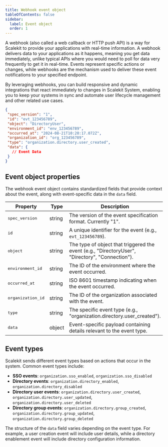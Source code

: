 ```yaml
---
title: Webhook event object
tableOfContents: false
sidebar:
  label: Event object
  order: 1
---
```


A webhook (also called a web callback or HTTP push API) is a way for Scalekit to provide your applications with real-time information. A webhook delivers data to your applications as it happens, meaning you get data immediately, unlike typical APIs where you would need to poll for data very frequently to get it in real-time. Events represent specific actions or changes, while webhooks are the mechanism used to deliver these event notifications to your specified endpoint.

By leveraging webhooks, you can build responsive and dynamic integrations that react immediately to changes in Scalekit System, enabling you to keep your systems in sync and automate user lifecycle management and other related use cases.


 ```json wrap title="Sample Event Payload" showLineNumbers=false
{
  "spec_version": "1",
  "id": "evt_123456789",
  "object": "DirectoryUser",
  "environment_id": "env_123456789",
  "occurred_at": "2024-08-21T10:20:17.072Z",
  "organization_id": "org_123456789",
  "type": "organization.directory.user_created",
  "data": {
    // Event Data
  }
}
```

## Event object properties

The webhook event object contains standardized fields that provide context about the event, along with event-specific data in the `data` field.

| Property | Type | Description |
|----------|------|-------------|
| <pre>spec_version</pre> | string | The version of the event specification format. Currently "1". |
| <pre>id</pre> | string | A unique identifier for the event (e.g., `evt_123456789`). |
| <pre>object</pre> | string | The type of object that triggered the event (e.g., "DirectoryUser", "Directory", "Connection"). |
| <pre>environment_id</pre> | string | The ID of the environment where the event occurred. |
| <pre>occurred_at</pre> | string | ISO 8601 timestamp indicating when the event occurred. |
| <pre>organization_id</pre> | string | The ID of the organization associated with the event. |
| <pre>type</pre> | string | The specific event type (e.g., "organization.directory.user_created"). |
| <pre>data</pre> | object | Event-specific payload containing details relevant to the event type. |

## Event types

Scalekit sends different event types based on actions that occur in the system. Common event types include:

- **SSO events**: `organization.sso_enabled`, `organization.sso_disabled`
- **Directory events**: `organization.directory_enabled`, `organization.directory_disabled`
- **Directory user events**: `organization.directory.user_created`, `organization.directory.user_updated`, `organization.directory.user_deleted`
- **Directory group events**: `organization.directory.group_created`, `organization.directory.group_updated`, `organization.directory.group_deleted`

The structure of the `data` field varies depending on the event type. For example, a user creation event will include user details, while a directory enablement event will include directory configuration information.
